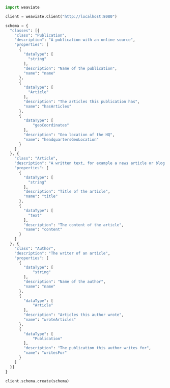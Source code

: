 ```python
import weaviate

client = weaviate.Client("http://localhost:8080")

schema = {
  "classes": [{
    "class": "Publication",
    "description": "A publication with an online source",
    "properties": [
      {
        "dataType": [
          "string"
        ],
        "description": "Name of the publication",
        "name": "name"
      },
      {
        "dataType": [
          "Article"
        ],
        "description": "The articles this publication has",
        "name": "hasArticles"
      },
      {
        "dataType": [
            "geoCoordinates"
        ],
        "description": "Geo location of the HQ",
        "name": "headquartersGeoLocation"
      }
    ]
  }, {
    "class": "Article",
    "description": "A written text, for example a news article or blog post",
    "properties": [
      {
        "dataType": [
          "string"
        ],
        "description": "Title of the article",
        "name": "title"
      },
      {
        "dataType": [
          "text"
        ],
        "description": "The content of the article",
        "name": "content"
      }
    ]
  }, {
    "class": "Author",
    "description": "The writer of an article",
    "properties": [
      {
        "dataType": [
            "string"
        ],
        "description": "Name of the author",
        "name": "name"
      },
      {
        "dataType": [
            "Article"
        ],
        "description": "Articles this author wrote",
        "name": "wroteArticles"
      },
      {
        "dataType": [
            "Publication"
        ],
        "description": "The publication this author writes for",
        "name": "writesFor"
      }
    ]
  }]
}

client.schema.create(schema)
```